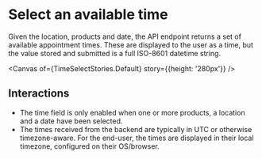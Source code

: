 

<Meta of={TimeSelectStories} />

# Select an available time

Given the location, products and date, the API endpoint returns a set of available appointment
times. These are displayed to the user as a time, but the value stored and submitted is a full
ISO-8601 datetime string.

<Canvas of={TimeSelectStories.Default} story={{height: '280px'}} />

## Interactions

- The time field is only enabled when one or more products, a location and a date have been
  selected.
- The times received from the backend are typically in UTC or otherwise timezone-aware. For the
  end-user, the times are displayed in their local timezone, configured on their OS/browser.
